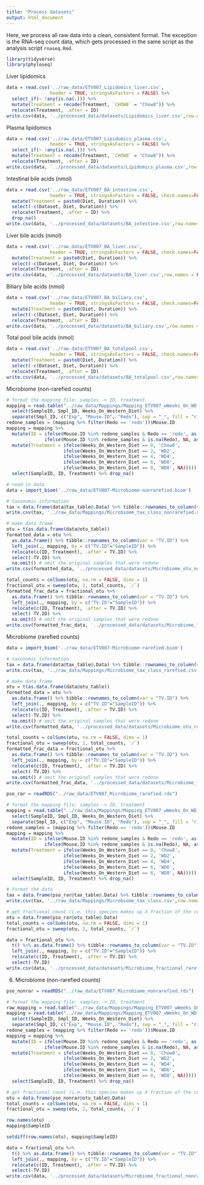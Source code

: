 ```yaml
---
title: "Process datasets"
output: html_document
---
```

Here, we process all raw data into a clean, consistent format. The exception is the RNA-seq count data, which gets processed in the same script as the analysis script `rnaseq.Rmd`. 
```r
library(tidyverse)
library(phyloseq)
```

Liver lipidomics
```r
data = read.csv('../raw_data/ETV007_Lipidomics_liver.csv', 
                header = TRUE, stringsAsFactors = FALSE) %>%
  select_if(~ !any(is.na(.))) %>%
  mutate(Treatment = recode(Treatment, `CHOW8` = "Chow8")) %>%
  relocate(Treatment, .after = ID)
write.csv(data, '../processed_data/datasets/Lipidomics_liver.csv',row.names = F)
```

Plasma lipidomics
```r
data = read.csv('../raw_data/ETV007_Lipidomics_plasma.csv', 
                header = TRUE, stringsAsFactors = FALSE) %>%
  select_if(~ !any(is.na(.))) %>%
  mutate(Treatment = recode(Treatment, `CHOW8` = "Chow8")) %>%
  relocate(Treatment, .after = ID)
write.csv(data, '../processed_data/datasets/Lipidomics_plasma.csv',row.names = F)
```

Intestinal bile acids (nmol)
```r
data = read.csv('../raw_data/ETV007_BA_intestine.csv', 
                header = TRUE, stringsAsFactors = FALSE, check.names=FALSE) %>%
  mutate(Treatment = paste0(Diet, Duration)) %>%
  select(-c(Dataset, Diet, Duration)) %>%
  relocate(Treatment, .after = ID) %>%
  drop_na()
write.csv(data, '../processed_data/datasets/BA_intestine.csv',row.names = F)
```

Liver bile acids (nmol)
```r
data = read.csv('../raw_data/ETV007_BA_liver.csv', 
                header = TRUE, stringsAsFactors = FALSE, check.names=FALSE) %>%
  mutate(Treatment = paste0(Diet, Duration)) %>%
  select(-c(Dataset, Diet, Duration)) %>%
  relocate(Treatment, .after = ID)
write.csv(data, '../processed_data/datasets/BA_liver.csv',row.names = F)
```

Biliary bile acids (nmol)
```r
data = read.csv('../raw_data/ETV007_BA_biliary.csv', 
                header = TRUE, stringsAsFactors = FALSE, check.names=FALSE) %>%
  mutate(Treatment = paste0(Diet, Duration)) %>%
  select(-c(Dataset, Diet, Duration)) %>%
  relocate(Treatment, .after = ID)
write.csv(data, '../processed_data/datasets/BA_biliary.csv',row.names = F)
```

Total pool bile acids (nmol)
```r
data = read.csv('../raw_data/ETV007_BA_totalpool.csv', 
                header = TRUE, stringsAsFactors = FALSE, check.names=FALSE) %>%
  mutate(Treatment = paste0(Diet, Duration)) %>%
  select(-c(Dataset, Diet, Duration)) %>%
  relocate(Treatment, .after = ID)
write.csv(data, '../processed_data/datasets/BA_totalpool.csv',row.names = F)
```

Microbiome (non-rarefied counts)
```r
# format the mapping file: samples -> ID, treatment
mapping = read.table("../raw_data/Mappings/Mapping_ETV007_wWeeks_On_WD.txt") %>%
  select(SampleID, Smpl_ID, Weeks_On_Western_Diet) %>%
  separate(Smpl_ID, c("Exp", "Mouse.ID", "Redo"), sep = "_", fill = "right")
redone_samples = (mapping %>% filter(Redo == 'redo'))$Mouse.ID
mapping = mapping %>% 
  mutate(ID = ifelse(Mouse.ID %in% redone_samples & Redo == 'redo', as.numeric(Mouse.ID),
              ifelse(Mouse.ID %in% redone_samples & is.na(Redo), NA, as.numeric(Mouse.ID)))) %>%
  mutate(Treatment = ifelse(Weeks_On_Western_Diet == 0, 'Chow8',
                     ifelse(Weeks_On_Western_Diet == 2, 'WD2',
                     ifelse(Weeks_On_Western_Diet == 4, 'WD4',
                     ifelse(Weeks_On_Western_Diet == 6, 'WD6',
                     ifelse(Weeks_On_Western_Diet == 8, 'WD8', NA)))))) %>%
  select(SampleID, ID, Treatment) %>% drop_na()

# read in data
data = import_biom('../raw_data/ETV007-Microbiome-nonrarefied.biom')

# taxonomic information
tax = data.frame(data@tax_table@.Data) %>% tibble::rownames_to_column(var = "OTU")
write.csv(tax, '../raw_data/Mappings/Microbiome_tax_class_nonrarefied.csv',row.names = F)

# make data frame
otu = t(as.data.frame(data@otu_table))
formatted_data = otu %>% 
  as.data.frame() %>% tibble::rownames_to_column(var = "TV.ID") %>%
  left_join(., mapping, by = c("TV.ID"="SampleID")) %>%
  relocate(c(ID, Treatment), .after = TV.ID) %>%
  select(-TV.ID) %>%
  na.omit() # omit the original samples that were redone
write.csv(formatted_data, '../processed_data/datasets/Microbiome_otu_nonrarefied.csv',row.names = F)

total_counts = colSums(otu, na.rm = FALSE, dims = 1)
fractional_otu = sweep(otu, 2, total_counts, `/`)
formatted_frac_data = fractional_otu %>% 
  as.data.frame() %>% tibble::rownames_to_column(var = "TV.ID") %>%
  left_join(., mapping, by = c("TV.ID"="SampleID")) %>%
  relocate(c(ID, Treatment), .after = TV.ID) %>%
  select(-TV.ID) %>%
  na.omit() # omit the original samples that were redone
write.csv(formatted_frac_data, '../processed_data/datasets/Microbiome_fracotu_nonrarefied.csv',row.names = F)
```

Microbiome (rarefied counts)
```r
data = import_biom('../raw_data/ETV007-Microbiome-rarefied.biom')

# taxonomic information
tax = data.frame(data@tax_table@.Data) %>% tibble::rownames_to_column(var = "OTU")
write.csv(tax, '../raw_data/Mappings/Microbiome_tax_class_rarefied.csv',row.names = F)

# make data frame
otu = t(as.data.frame(data@otu_table))
formatted_data = otu %>% 
  as.data.frame() %>% tibble::rownames_to_column(var = "TV.ID") %>%
  left_join(., mapping, by = c("TV.ID"="SampleID")) %>%
  relocate(c(ID, Treatment), .after = TV.ID) %>%
  select(-TV.ID) %>%
  na.omit() # omit the original samples that were redone
write.csv(formatted_data, '../processed_data/datasets/Microbiome_otu_rarefied.csv',row.names = F)

total_counts = colSums(otu, na.rm = FALSE, dims = 1)
fractional_otu = sweep(otu, 2, total_counts, `/`)
formatted_frac_data = fractional_otu %>% 
  as.data.frame() %>% tibble::rownames_to_column(var = "TV.ID") %>%
  left_join(., mapping, by = c("TV.ID"="SampleID")) %>%
  relocate(c(ID, Treatment), .after = TV.ID) %>%
  select(-TV.ID) %>%
  na.omit() # omit the original samples that were redone
write.csv(formatted_frac_data, '../processed_data/datasets/Microbiome_fracotu_rarefied.csv',row.names = F)
```






















```r
pso_rar = readRDS("../raw_data/ETV007_Microbiome_rarefied.rds")

# format the mapping file: samples -> ID, treatment
mapping = read.table("../raw_data/Mappings/Mapping_ETV007_wWeeks_On_WD.txt") %>%
  select(SampleID, Smpl_ID, Weeks_On_Western_Diet) %>%
  separate(Smpl_ID, c("Exp", "Mouse.ID", "Redo"), sep = "_", fill = "right")
redone_samples = (mapping %>% filter(Redo == 'redo'))$Mouse.ID
mapping = mapping %>% 
  mutate(ID = ifelse(Mouse.ID %in% redone_samples & Redo == 'redo', as.numeric(Mouse.ID),
              ifelse(Mouse.ID %in% redone_samples & is.na(Redo), NA, as.numeric(Mouse.ID)))) %>%
  mutate(Treatment = ifelse(Weeks_On_Western_Diet == 0, 'Chow8',
                     ifelse(Weeks_On_Western_Diet == 2, 'WD2',
                     ifelse(Weeks_On_Western_Diet == 4, 'WD4',
                     ifelse(Weeks_On_Western_Diet == 6, 'WD6',
                     ifelse(Weeks_On_Western_Diet == 8, 'WD8', NA)))))) %>%
  select(SampleID, ID, Treatment) %>% drop_na()

# format the data
tax = data.frame(pso_rar@tax_table@.Data) %>% tibble::rownames_to_column(var = "OTU")
write.csv(tax, '../raw_data/Mappings/Microbiome_tax_class.csv',row.names = F)

# get fractional count (i.e. this species makes up X fraction of the counts in each sample)
otu = data.frame(pso_rar@otu_table@.Data)
total_counts = colSums(otu, na.rm = FALSE, dims = 1)
fractional_otu = sweep(otu, 2, total_counts, `/`)

data = fractional_otu %>% 
  t() %>% as.data.frame() %>% tibble::rownames_to_column(var = "TV.ID") %>%
  left_join(., mapping, by = c("TV.ID"="SampleID")) %>%
  relocate(c(ID, Treatment), .after = TV.ID) %>%
  select(-TV.ID)
write.csv(data, '../processed_data/datasets/Microbiome_fractional_rarefied.csv',row.names = F)
```

6. Microbiome (non-rarefied counts)
```r
pso_nonrar = readRDS("../raw_data/ETV007_Microbiome_nonrarefied.rds")

# format the mapping file: samples -> ID, treatment
raw_mapping = read.table("../raw_data/Mappings/Mapping_ETV007_wWeeks_On_WD.txt")
mapping = read.table("../raw_data/Mappings/Mapping_ETV007_wWeeks_On_WD.txt") %>%
  select(SampleID, Smpl_ID, Weeks_On_Western_Diet) %>%
  separate(Smpl_ID, c("Exp", "Mouse.ID", "Redo"), sep = "_", fill = "right")
redone_samples = (mapping %>% filter(Redo == 'redo'))$Mouse.ID
mapping = mapping %>% 
  mutate(ID = ifelse(Mouse.ID %in% redone_samples & Redo == 'redo', as.numeric(Mouse.ID),
              ifelse(Mouse.ID %in% redone_samples & is.na(Redo), NA, as.numeric(Mouse.ID)))) %>%
  mutate(Treatment = ifelse(Weeks_On_Western_Diet == 0, 'Chow8',
                     ifelse(Weeks_On_Western_Diet == 2, 'WD2',
                     ifelse(Weeks_On_Western_Diet == 4, 'WD4',
                     ifelse(Weeks_On_Western_Diet == 6, 'WD6',
                     ifelse(Weeks_On_Western_Diet == 8, 'WD8', NA)))))) %>%
  select(SampleID, ID, Treatment) %>% drop_na()

# get fractional count (i.e. this species makes up X fraction of the counts in each sample)
otu = data.frame(pso_nonrar@otu_table@.Data)
total_counts = colSums(otu, na.rm = FALSE, dims = 1)
fractional_otu = sweep(otu, 2, total_counts, `/`)

row.names(otu)
mapping$SampleID

setdiff(row.names(otu), mapping$SampleID)

data = fractional_otu %>% 
  t() %>% as.data.frame() %>% tibble::rownames_to_column(var = "TV.ID") %>%
  left_join(., mapping, by = c("TV.ID"="SampleID")) %>%
  relocate(c(ID, Treatment), .after = TV.ID) %>%
  select(-TV.ID)
write.csv(data, '../processed_data/datasets/Microbiome_fractional_nonrarefied.csv',row.names = F)
```

